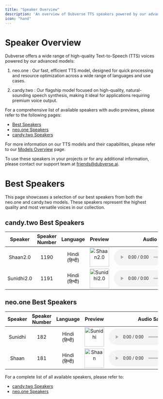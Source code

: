 ```yaml
---
title: "Speaker Overview"
description: 'An overview of Dubverse TTS speakers powered by our advanced models: neo.one and candy.two.'
icon: "hand"
---
```


# Speaker Overview

Dubverse offers a wide range of high-quality Text-to-Speech (TTS) voices powered by our advanced models:

1. neo.one <Icon icon="bolt" />: Our fast, efficient TTS model, designed for quick processing and resource optimization across a wide range of languages and use cases.

2. candy.two <Icon icon="star" />: Our flagship model focused on high-quality, natural-sounding speech synthesis, making it ideal for applications requiring premium voice output.

For a comprehensive list of available speakers with audio previews, please refer to the following pages:

- [Best Speakers](/speakers/best-speakers)
- [neo.one Speakers](/speakers/neo-one-speakers)
- [candy.two Speakers](/speakers/candy-two-speakers)

For more information on our TTS models and their capabilities, please refer to our [Models Overview](/models/overview) page.

To use these speakers in your projects or for any additional information, please contact our support team at friends@dubverse.ai.

# Best Speakers

This page showcases a selection of our best speakers from both the neo.one and candy.two models. These speakers represent the highest quality and most versatile voices in our collection.

## candy.two Best Speakers

|  Speaker   | Speaker Number |        Language        |                                                                                 Preview                                                                                  |                                                                             Audio Sample                                                                              |
| :--------: | :------------: | :--------------------: | :----------------------------------------------------------------------------------------------------------------------------------------------------------------------: | :-------------------------------------------------------------------------------------------------------------------------------------------------------------------: |
|  Shaan2.0  |      1190      |     Hindi (हिन्दी)     |       <div class="flex items-center justify-center h-full"><img src="https://assets.dubverse.ai/speakers/1190.svg" width="64" height="64" alt="Shaan2.0" /></div>        |              <audio controls src="https://dubverse-webapp.s3.ap-south-1.amazonaws.com/speakers_static/Maha_tts%20speakers/Shaan%20bot%201.wav"></audio>               |
| Sunidhi2.0 |      1191      |     Hindi (हिन्दी)     |      <div class="flex items-center justify-center h-full"><img src="https://assets.dubverse.ai/speakers/1191.svg" width="64" height="64" alt="Sunidhi2.0" /></div>       |               <audio controls src="https://dubverse-webapp.s3.ap-south-1.amazonaws.com/speakers_static/Maha_tts%20speakers/sunidhi%20bot.wav"></audio>                |

## neo.one Best Speakers

|   Speaker   | Speaker Number |      Language      |                                                                            Preview                                                                            |                                                             Audio Sample                                                             |
| :---------: | :------------: | :----------------: | :-----------------------------------------------------------------------------------------------------------------------------------------------------------: | :----------------------------------------------------------------------------------------------------------------------------------: |
|   Sunidhi   |      182       |   Hindi (हिन्दी)   |   <div class="flex items-center justify-center h-full"><img src="https://assets.dubverse.ai/speakers/182.png" width="64" height="64" alt="Sunidhi" /></div>   |   <audio controls src="https://dubverse-webapp.s3.ap-south-1.amazonaws.com/speakers_static/Hindi/talknet_tts_sunidhi.wav"></audio>   |
|    Shaan    |      181       |   Hindi (हिन्दी)   |    <div class="flex items-center justify-center h-full"><img src="https://assets.dubverse.ai/speakers/181.png" width="64" height="64" alt="Shaan" /></div>    |    <audio controls src="https://dubverse-webapp.s3.ap-south-1.amazonaws.com/speakers_static/Hindi/talknet_tts_shaan.wav"></audio>    |

For a complete list of all available speakers, please refer to:
- [candy.two Speakers](/speakers/candy-two-speakers)
- [neo.one Speakers](/speakers/neo-one-speakers)